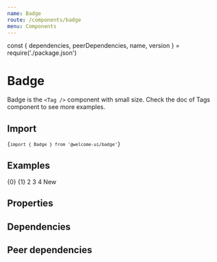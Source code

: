 ```yaml
---
name: Badge
route: /components/badge
menu: Components
---
```


const { dependencies, peerDependencies, name, version } = require('./package.json')

# Badge

<TagVersion version={version} name={name} />

Badge is the `<Tag />` component with small size. Check the doc of Tags component to see more examples.

## Import

<Code>{`import { Badge } from '@welcome-ui/badge'`}</Code>

## Examples

<Playground>
  <Badge>{0}</Badge>
  <Badge>{1}</Badge>
  <Badge>2</Badge>
  <Badge>3</Badge>
  <Badge>4</Badge>
  <Badge variant="primary">New</Badge>
</Playground>

## Properties

<Props of={Badge} />

## Dependencies

<Dependencies dependencies={dependencies} />

## Peer dependencies

<Dependencies dependencies={peerDependencies} />
